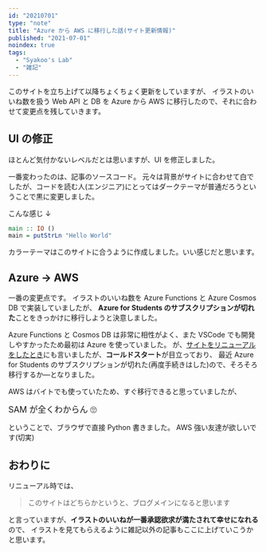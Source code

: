 ```yaml
---
id: "20210701"
type: "note"
title: "Azure から AWS に移行した話(サイト更新情報)"
published: "2021-07-01"
noindex: true
tags:
  - "Syakoo's Lab"
  - "雑記"
---
```


このサイトを立ち上げて以降ちょくちょく更新をしていますが、
イラストのいいね数を扱う Web API と DB を Azure から AWS に移行したので、それに合わせて変更点を残していきます。

## UI の修正

ほとんど気付かないレベルだとは思いますが、UI を修正しました。

一番変わったのは、記事のソースコード。
元々は背景がサイトに合わせて白でしたが、コードを読む人(エンジニア)にとってはダークテーマが普通だろうということで黒に変更しました。

こんな感じ ↓

```haskell
main :: IO ()
main = putStrLn "Hello World"
```

カラーテーマはこのサイトに合うように作成しました。いい感じだと思います。

## Azure -> AWS

一番の変更点です。
イラストのいいね数を Azure Functions と Azure Cosmos DB で実装していましたが、
**Azure for Students のサブスクリプションが切れた**ことをきっかけに移行しようと決意しました。

Azure Functions と Cosmos DB は非常に相性がよく、また VSCode でも開発しやすかったため最初は Azure を使っていました。
が、[サイトをリニューアルをしたとき](https://syakoo-lab.com/writings/20210211)にも言いましたが、**コールドスタート**が目立っており、
最近 Azure for Students のサブスクリプションが切れた(再度手続きはした)ので、そろそろ移行するか―となりました。

AWS はバイトでも使っていたため、すぐ移行できると思っていましたが、

<Big>SAM が全くわからん 🙄</Big>

ということで、ブラウザで直接 Python 書きました。 AWS 強い友達が欲しいです(切実)

## おわりに

リニューアル時では、

> このサイトはどちらかというと、ブログメインになると思います

と言っていますが、**イラストのいいねが一番承認欲求が満たされて幸せになれる**ので、
イラストを見てもらえるように雑記以外の記事もここに上げていこうかと思います。
